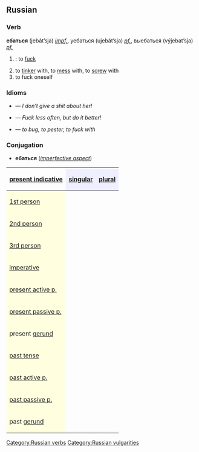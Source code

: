 ==Russian==
[[Category:Russian verbs]]
[[Category:Russian vulgarities]]
===Verb===
'''ебаться''' (jebát’sja) ''[[impf.]]'', уебаться (ujebát’sja) ''[[pf.]]'', выебаться (výjebat’sja) ''[[pf.]]''

#{{vulgar}}: to [[fuck]]
#to [[tinker]] with, to [[mess]] with, to [[screw]] with
#to fuck oneself

===Idioms===
*{{RUchar|Еби́сь [[она|она́]] [[в]] [[рот]]!}} — ''I don’t give a shit about her!''
*{{RUchar|Еби́тесь [[реже|ре́же]], [[аккуратный|аккура́тней]]!}} — ''Fuck less often, but do it better!''
*{{RUchar|еба́ть [[мозг|мозги́]]}} — ''to bug, to pester, to fuck with''

===Conjugation===
*'''ебаться''' (''[[imperfective aspect]]'')

{| border="1" cellpadding="4" cellspacing="0"
!
[[present indicative]]
! style="background-color: #EFEFFF" align="center"|[[singular]]
! style="background-color: #EFEFFF" align="center"|[[plural]]
|-
! style="background-color: #FFFFE0" align="left"|[[first person|1st person]]
| align="center"|{{RUchar|ебу́сь}}
| align="center"|{{RUchar|ебёмся}}
|-
! style="background-color: #FFFFE0" align="left"|[[second person|2nd person]]
| align="center"|{{RUchar|ебёшься}}
| align="center"|{{RUchar|ебётесь}}
|-
! style="background-color: #FFFFE0" align="left"|[[third person|3rd person]]
| align="center"|{{RUchar|ебётся}}
| align="center"|{{RUchar|ебу́тся}}
|-
! style="background-color: #FFFFE0" align="left"|[[imperative]]
| align="center"|{{RUchar|еби́сь}}
| align="center"|{{RUchar|еби́тесь}}
|-
! style="background-color: #FFFFE0" align="left"|[[present participle|present active p.]]
| align="center"|{{RUchar|ебу́щий}}
| align="center"|{{RUchar| }}
|-
! style="background-color: #FFFFE0" align="left"|[[present participle|present passive p.]]
| align="center"|{{RUchar|—}}
| align="center"|{{RUchar| }}
|-
! style="background-color: #FFFFE0" align="left"|present [[gerund]]
| align="center"|{{RUchar|—}}
| align="center"|{{RUchar| }}
|-
! style="background-color: #FFFFE0" align="left"|[[past tense]]
| align="center"|{{RUchar|ёбся, ебла́сь, ебло́сь</br>еба́лся, еба́лась, еба́лось}}
| align="center"|{{RUchar|ебли́сь, еба́лись}}
|-
! style="background-color: #FFFFE0" align="left"|[[past participle|past active p.]]
| align="center"|{{RUchar|еба́вший}}
| align="center"|{{RUchar| }}
|-
! style="background-color: #FFFFE0" align="left"|[[past participle|past passive p.]]
| align="center"|{{RUchar|ёбанный}}
| align="center"|{{RUchar| }}
|-
! style="background-color: #FFFFE0" align="left"|past [[gerund]]
| align="center"|{{RUchar|—}}
| align="center"|{{RUchar| }}
|}